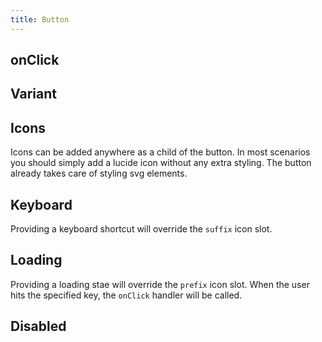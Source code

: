 ```yaml
---
title: Button
---
```


## onClick

<OnClickExample/>





## Variant
<VariantExample/>




## Icons

Icons can be added anywhere as a child of the button. In most scenarios you should simply add a lucide icon without any extra styling. The button already takes care of styling svg elements.


<IconsExample/>




## Keyboard

Providing a keyboard shortcut will override the `suffix` icon slot.

  <KeyboardExample/>



## Loading

Providing a loading stae will override the `prefix` icon slot.
When the user hits the specified key, the `onClick` handler will be called.

<LoadingExample/>

## Disabled

<DisabledExample/>
